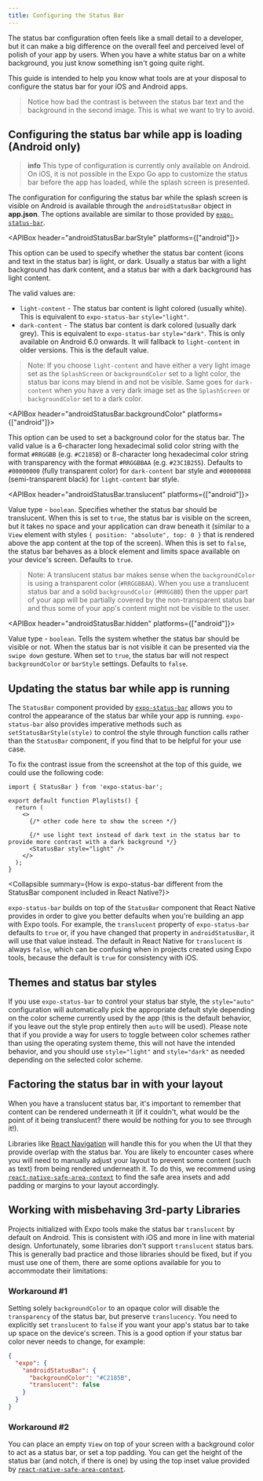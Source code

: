 ```yaml
---
title: Configuring the Status Bar
---
```



The status bar configuration often feels like a small detail to a developer, but it can make a big difference on the overall feel and perceived level of polish of your app by users.
When you have a white status bar on a white background, you just know something isn't going quite right.

This guide is intended to help you know what tools are at your disposal to configure the status bar for your iOS and Android apps.

<ImageSpotlight src="/static/images/status-bar-style-comparison.png" alt="A comparison of good and bad status bar styling" />

> Notice how bad the contrast is between the status bar text and the background in the second image. This is what we want to try to avoid.

## Configuring the status bar while app is loading (Android only)

> **info** This type of configuration is currently only available on Android. On iOS, it is not possible in the Expo Go app to customize the status bar before the app has loaded, while the splash screen is presented.

The configuration for configuring the status bar while the splash screen is visible on Android is available through the `androidStatusBar` object in **app.json**. The options available are similar to those provided by [`expo-status-bar`](../versions/latest/sdk/status-bar.mdx).

<Collapsible summary="See the full list of options available to configure the status bar statically on Android">

<APIBox header="androidStatusBar.barStyle" platforms={["android"]}>

This option can be used to specify whether the status bar content (icons and text in the status bar) is light, or dark. Usually a status bar with a light background has dark content, and a status bar with a dark background has light content.

The valid values are:

- `light-content` - The status bar content is light colored (usually white). This is equivalent to `expo-status-bar` `style="light"`.
- `dark-content` - The status bar content is dark colored (usually dark grey). This is equivalent to `expo-status-bar` `style="dark"`. This is only available on Android 6.0 onwards. It will fallback to `light-content` in older versions. This is the default value.

> Note: If you choose `light-content` and have either a very light image set as the `SplashScreen` or `backgroundColor` set to a light color, the status bar icons may blend in and not be visible.
> Same goes for `dark-content` when you have a very dark image set as the `SplashScreen` or `backgroundColor` set to a dark color.

</APIBox>

<APIBox header="androidStatusBar.backgroundColor" platforms={["android"]}>

This option can be used to set a background color for the status bar.
The valid value is a 6-character long hexadecimal solid color string with the format `#RRGGBB` (e.g. `#C2185B`) or 8-character long hexadecimal color string with transparency with the format `#RRGGBBAA` (e.g. `#23C1B255`).
Defaults to `#00000000` (fully transparent color) for `dark-content` bar style and `#00000088` (semi-transparent black) for `light-content` bar style.

</APIBox>

<APIBox header="androidStatusBar.translucent" platforms={["android"]}>

Value type - `boolean`.
Specifies whether the status bar should be translucent.
When this is set to `true`, the status bar is visible on the screen, but it takes no space and your application can draw beneath it (similar to a `View` element with styles `{ position: "absolute", top: 0 }` that is rendered above the app content at the top of the screen).
When this is set to `false`, the status bar behaves as a block element and limits space available on your device's screen.
Defaults to `true`.

> Note: A translucent status bar makes sense when the `backgroundColor` is using a transparent color (`#RRGGBBAA`).
> When you use a translucent status bar and a solid `backgroundColor` (`#RRGGBB`) then the upper part of your app will be partially covered by the non-transparent status bar and thus some of your app's content might not be visible to the user.

</APIBox>

<APIBox header="androidStatusBar.hidden" platforms={["android"]}>

Value type - `boolean`.
Tells the system whether the status bar should be visible or not.
When the status bar is not visible it can be presented via the `swipe down` gesture.
When set to `true`, the status bar will not respect `backgroundColor` or `barStyle` settings.
Defaults to `false`.

</APIBox>

</Collapsible>

## Updating the status bar while app is running

The `StatusBar` component provided by [`expo-status-bar`](../versions/latest/sdk/status-bar.mdx) allows you to control the appearance of the status bar while your app is running.
`expo-status-bar` also provides imperative methods such as `setStatusBarStyle(style)` to control the style through function calls rather than the `StatusBar` component, if you find that to be helpful for your use case.

To fix the contrast issue from the screenshot at the top of this guide, we could use the following code:

```tsx
import { StatusBar } from 'expo-status-bar';

export default function Playlists() {
  return (
    <>
      {/* other code here to show the screen */}

      {/* use light text instead of dark text in the status bar to provide more contrast with a dark background */}
      <StatusBar style="light" />
    </>
  );
}
```

<Collapsible summary={<span>How is <InlineCode>expo-status-bar</InlineCode> different from the StatusBar component included in React Native?</span>}>

`expo-status-bar` builds on top of the `StatusBar` component that React Native provides in order to give you better defaults when you're building an app with Expo tools.
  For example, the `translucent` property of `expo-status-bar` defaults to `true` or, if you have changed that property in `androidStatusBar`, it will use that value instead.
  The default in React Native for `translucent` is always `false`, which can be confusing when in projects created using Expo tools, because the default is `true` for consistency with iOS.

</Collapsible>

## Themes and status bar styles

If you use `expo-status-bar` to control your status bar style, the `style="auto"` configuration will automatically pick the appropriate default style depending on the color scheme currently used by the app
(this is the default behavior, if you leave out the style prop entirely then `auto` will be used). Please note that if you provide a way for users to toggle between color schemes rather than using the operating system theme,
this will not have the intended behavior, and you should use `style="light"` and `style="dark"` as needed depending on the selected color scheme.

## Factoring the status bar in with your layout

When you have a translucent status bar, it's important to remember that content can be rendered underneath it (if it couldn't, what would be the point of it being translucent? there would be nothing for you to see through it!).

Libraries like [React Navigation](/guides/routing-and-navigation.mdx) will handle this for you when the UI that they provide overlap with the status bar.
You are likely to encounter cases where you will need to manually adjust your layout to prevent some content (such as text) from being rendered underneath it.
To do this, we recommend using [`react-native-safe-area-context`](../versions/latest/sdk/safe-area-context.mdx) to find the safe area insets and add padding or margins to your layout accordingly.

## Working with misbehaving 3rd-party Libraries

Projects initialized with Expo tools make the status bar `translucent` by default on Android. This is consistent with iOS and more in line with material design.
Unfortunately, some libraries don't support `translucent` status bars. This is generally bad practice and those libraries should be fixed,
but if you must use one of them, there are some options available for you to accommodate their limitations:

### Workaround #1

Setting solely `backgroundColor` to an opaque color will disable the `transparency` of the status bar, but preserve `translucency`.
You need to explicitly set `translucent` to `false` if you want your app's status bar to take up space on the device's screen.
This is a good option if your status bar color never needs to change, for example:

```json app.json
{
  "expo": {
    "androidStatusBar": {
      "backgroundColor": "#C2185B",
      "translucent": false
    }
  }
}
```

### Workaround #2

You can place an empty `View` on top of your screen with a background color to act as a status bar, or set a top padding.
You can get the height of the status bar (and notch, if there is one) by using the top inset value provided by [`react-native-safe-area-context`](../versions/latest/sdk/safe-area-context.mdx).
